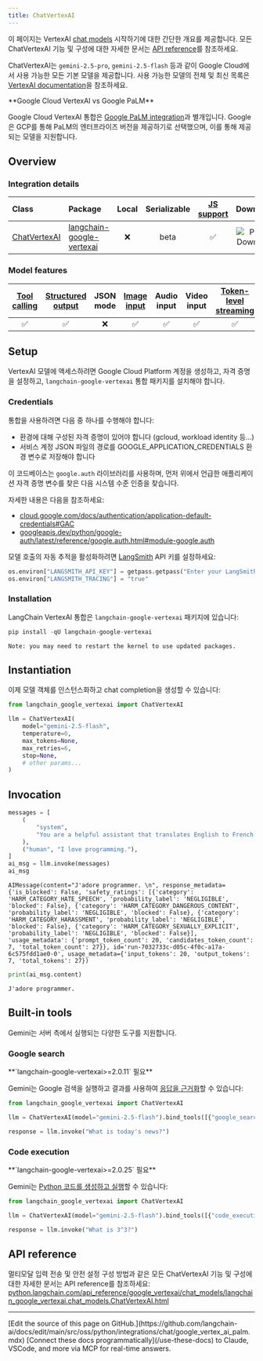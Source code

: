 ```yaml
---
title: ChatVertexAI
---
```


이 페이지는 VertexAI [chat models](/oss/python/langchain/models) 시작하기에 대한 간단한 개요를 제공합니다. 모든 ChatVertexAI 기능 및 구성에 대한 자세한 문서는 [API reference](https://python.langchain.com/api_reference/google_vertexai/chat_models/langchain_google_vertexai.chat_models.ChatVertexAI.html)를 참조하세요.

ChatVertexAI는 `gemini-2.5-pro`, `gemini-2.5-flash` 등과 같이 Google Cloud에서 사용 가능한 모든 기본 모델을 제공합니다. 사용 가능한 모델의 전체 및 최신 목록은 [VertexAI documentation](https://cloud.google.com/vertex-ai/generative-ai/docs/models)을 참조하세요.

<Info>
**Google Cloud VertexAI vs Google PaLM**

Google Cloud VertexAI 통합은 [Google PaLM integration](/oss/python/integrations/chat/google_generative_ai/)과 별개입니다. Google은 GCP를 통해 PaLM의 엔터프라이즈 버전을 제공하기로 선택했으며, 이를 통해 제공되는 모델을 지원합니다.

</Info>

## Overview

### Integration details

| Class | Package | Local | Serializable | [JS support](https://js.langchain.com/docs/integrations/chat/google_vertex_ai) | Downloads | Version |
| :--- | :--- | :---: | :---: |  :---: | :---: | :---: |
| [ChatVertexAI](https://python.langchain.com/api_reference/google_vertexai/chat_models/langchain_google_vertexai.chat_models.ChatVertexAI.html) | [langchain-google-vertexai](https://python.langchain.com/api_reference/google_vertexai/index.html) | ❌ | beta | ✅ | ![PyPI - Downloads](https://img.shields.io/pypi/dm/langchain-google-vertexai?style=flat-square&label=%20) | ![PyPI - Version](https://img.shields.io/pypi/v/langchain-google-vertexai?style=flat-square&label=%20) |

### Model features

| [Tool calling](/oss/python/langchain/tools) | [Structured output](/oss/python/langchain/structured-output) | JSON mode | [Image input](/oss/python/langchain/messages#multimodal) | Audio input | Video input | [Token-level streaming](/oss/python/langchain/streaming/) | Native async | [Token usage](/oss/python/langchain/models#token-usage) | [Logprobs](/oss/python/langchain/models#log-probabilities) |
| :---: | :---: | :---: | :---: |  :---: | :---: | :---: | :---: | :---: | :---: |
| ✅ | ✅ | ❌ | ✅ | ✅ | ✅ | ✅ | ✅ | ✅ | ❌ |

## Setup

VertexAI 모델에 액세스하려면 Google Cloud Platform 계정을 생성하고, 자격 증명을 설정하고, `langchain-google-vertexai` 통합 패키지를 설치해야 합니다.

### Credentials

통합을 사용하려면 다음 중 하나를 수행해야 합니다:

- 환경에 대해 구성된 자격 증명이 있어야 합니다 (gcloud, workload identity 등...)
- 서비스 계정 JSON 파일의 경로를 GOOGLE_APPLICATION_CREDENTIALS 환경 변수로 저장해야 합니다

이 코드베이스는 `google.auth` 라이브러리를 사용하며, 먼저 위에서 언급한 애플리케이션 자격 증명 변수를 찾은 다음 시스템 수준 인증을 찾습니다.

자세한 내용은 다음을 참조하세요:

- [cloud.google.com/docs/authentication/application-default-credentials#GAC](https://cloud.google.com/docs/authentication/application-default-credentials#GAC)
- [googleapis.dev/python/google-auth/latest/reference/google.auth.html#module-google.auth](https://googleapis.dev/python/google-auth/latest/reference/google.auth.html#module-google.auth)

모델 호출의 자동 추적을 활성화하려면 [LangSmith](https://docs.smith.langchain.com/) API 키를 설정하세요:

```python
os.environ["LANGSMITH_API_KEY"] = getpass.getpass("Enter your LangSmith API key: ")
os.environ["LANGSMITH_TRACING"] = "true"
```

### Installation

LangChain VertexAI 통합은 `langchain-google-vertexai` 패키지에 있습니다:

```python
pip install -qU langchain-google-vertexai
```

```output
Note: you may need to restart the kernel to use updated packages.
```

## Instantiation

이제 모델 객체를 인스턴스화하고 chat completion을 생성할 수 있습니다:

```python
from langchain_google_vertexai import ChatVertexAI

llm = ChatVertexAI(
    model="gemini-2.5-flash",
    temperature=0,
    max_tokens=None,
    max_retries=6,
    stop=None,
    # other params...
)
```

## Invocation

```python
messages = [
    (
        "system",
        "You are a helpful assistant that translates English to French. Translate the user sentence.",
    ),
    ("human", "I love programming."),
]
ai_msg = llm.invoke(messages)
ai_msg
```

```output
AIMessage(content="J'adore programmer. \n", response_metadata={'is_blocked': False, 'safety_ratings': [{'category': 'HARM_CATEGORY_HATE_SPEECH', 'probability_label': 'NEGLIGIBLE', 'blocked': False}, {'category': 'HARM_CATEGORY_DANGEROUS_CONTENT', 'probability_label': 'NEGLIGIBLE', 'blocked': False}, {'category': 'HARM_CATEGORY_HARASSMENT', 'probability_label': 'NEGLIGIBLE', 'blocked': False}, {'category': 'HARM_CATEGORY_SEXUALLY_EXPLICIT', 'probability_label': 'NEGLIGIBLE', 'blocked': False}], 'usage_metadata': {'prompt_token_count': 20, 'candidates_token_count': 7, 'total_token_count': 27}}, id='run-7032733c-d05c-4f0c-a17a-6c575fdd1ae0-0', usage_metadata={'input_tokens': 20, 'output_tokens': 7, 'total_tokens': 27})
```

```python
print(ai_msg.content)
```

```output
J'adore programmer.
```

## Built-in tools

Gemini는 서버 측에서 실행되는 다양한 도구를 지원합니다.

### Google search

<Info>
    **`langchain-google-vertexai>=2.0.11` 필요**
</Info>

Gemini는 Google 검색을 실행하고 결과를 사용하여 [응답을 근거화](https://ai.google.dev/gemini-api/docs/grounding)할 수 있습니다:

```python
from langchain_google_vertexai import ChatVertexAI

llm = ChatVertexAI(model="gemini-2.5-flash").bind_tools([{"google_search": {}}])

response = llm.invoke("What is today's news?")
```

### Code execution

<Info>
    **`langchain-google-vertexai>=2.0.25` 필요**
</Info>

Gemini는 [Python 코드를 생성하고 실행](https://ai.google.dev/gemini-api/docs/code-execution)할 수 있습니다:

```python
from langchain_google_vertexai import ChatVertexAI

llm = ChatVertexAI(model="gemini-2.5-flash").bind_tools([{"code_execution": {}}])

response = llm.invoke("What is 3^3?")
```

## API reference

멀티모달 입력 전송 및 안전 설정 구성 방법과 같은 모든 ChatVertexAI 기능 및 구성에 대한 자세한 문서는 API reference를 참조하세요: [python.langchain.com/api_reference/google_vertexai/chat_models/langchain_google_vertexai.chat_models.ChatVertexAI.html](https://python.langchain.com/api_reference/google_vertexai/chat_models/langchain_google_vertexai.chat_models.ChatVertexAI.html)

---

<Callout icon="pen-to-square" iconType="regular">
    [Edit the source of this page on GitHub.](https://github.com/langchain-ai/docs/edit/main/src/oss/python/integrations/chat/google_vertex_ai_palm.mdx)
</Callout>
<Tip icon="terminal" iconType="regular">
    [Connect these docs programmatically](/use-these-docs) to Claude, VSCode, and more via MCP for    real-time answers.
</Tip>
